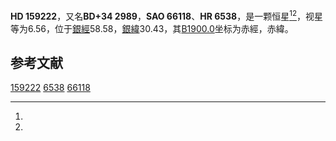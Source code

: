 {{Starbox begin
| name = HD 159222
}}
{{Starbox observe
| epoch = [[J2000.0|J2000.0]]
| constell = {{星座名待查}}<ref name=SIMBAD>{{cite web
 | url=http://simbad.u-strasbg.fr/simbad/sim-id?Ident=HR+6538
 | title =Pulsating variable Star
 | publisher=Centre de Données astronomiques de Strasbourg
 | work=SIMBAD
 | accessdate=2012-07-13}}</ref><ref name=DATA>{{cite web
 | url=http://vizier.u-strasbg.fr/viz-bin/VizieR-5?-out.add=.&-source=5050&-corr=PK=HR&-out.max=9999&HR=6538
 | title=VizieR Detailed Page
 | accessdate=2012-07-13
 | archive-date=2016-03-05
 | archive-url=https://web.archive.org/web/20160305065824/http://vizier.u-strasbg.fr/viz-bin/VizieR-5?-out.add=.&-source=5050&-corr=PK=HR&-out.max=9999&HR=6538
 | dead-url=no
 }}</ref>
| 星官 = 
| ra = {{RA|17|32|1.1}}<ref name=SIMBAD /><ref name=DATA />
| dec = {{DEC|+34|16|15}}<ref name=SIMBAD /><ref name=DATA />
| appmag_v = 6.56<ref name=SIMBAD /><ref name=DATA />
}}
{{Starbox character
| class = G5V<ref name=SIMBAD /><ref name=DATA />
| b-v = 0.65<ref name=SIMBAD /><ref name=DATA />
| u-b = 0.17<ref name=SIMBAD /><ref name=DATA />
| r-i = 0.32<ref name=SIMBAD /><ref name=DATA />
| variable = 
}}
{{Starbox astrometry
| radial_v = 0.17
| prop_mo_ra = -52
| parallax = 0.055
| p_error = 
}}
{{Starbox catalog
| names =BD+34 2989，[[SAO星表|SAO]] 66118，[[HD星表|HD]] 159222，[[HR星表|HR]] 6538}}
{{Starbox reference |Simbad=HR+6538}}
{{Starbox end}}

'''HD 159222'''，又名'''BD+34 2989'''，'''SAO 66118'''、'''HR 6538'''，是一颗恒星<ref name=SIMBAD /><ref name=DATA />，视星等为6.56，位于[[銀道座標系|銀經]]58.58，[[銀道座標系|銀緯]]30.43，其[[B1900.0|B1900.0]]坐标为赤經{{RA|17|28|25.9}}，赤緯{{DEC|+34|30.43|29}}。

== 参考文献 ==
{{reflist}}

{{star-stub}}

[[Category:HD和HDE天體|159222]]
[[Category:HR天體|6538]]
[[Category:SAO天體|66118]]